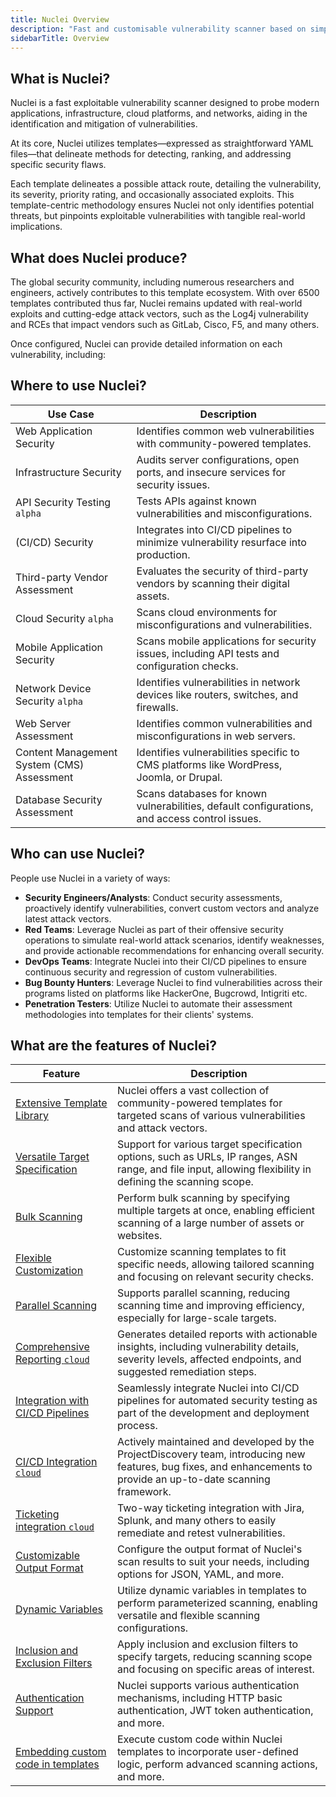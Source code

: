 ```yaml
---
title: Nuclei Overview
description: "Fast and customisable vulnerability scanner based on simple YAML based DSL."
sidebarTitle: Overview
---
```


## What is **Nuclei?**

Nuclei is a fast exploitable vulnerability scanner designed to probe modern applications, infrastructure, cloud platforms, and networks, aiding in the identification and mitigation of vulnerabilities.

At its core, Nuclei utilizes templates—expressed as straightforward YAML files—that delineate methods for detecting, ranking, and addressing specific security flaws.

Each template delineates a possible attack route, detailing the vulnerability, its severity, priority rating, and occasionally associated exploits. This template-centric methodology ensures Nuclei not only identifies potential threats, but pinpoints exploitable vulnerabilities with tangible real-world implications.

## What does Nuclei produce?

The global security community, including numerous researchers and engineers, actively contributes to this template ecosystem. With over 6500 templates contributed thus far, Nuclei remains updated with real-world exploits and cutting-edge attack vectors, such as the Log4j vulnerability and RCEs that impact vendors such as GitLab, Cisco, F5, and many others.

Once configured, Nuclei can provide detailed information on each vulnerability, including:

<CardGroup>
  <Card title="Severity" icon="gauge-high" iconType="duotone"></Card>
  <Card title="Impact" icon="explosion" iconType="duotone"></Card>
  <Card title="Description" icon="text-size" iconType="duotone"></Card>
  <Card title="Remediation" icon="screwdriver-wrench" iconType="duotone"></Card>
</CardGroup>

## Where to use Nuclei?

| Use Case                                   | Description                                                                                   |
| ------------------------------------------ | --------------------------------------------------------------------------------------------- |
| Web Application Security                   | Identifies common web vulnerabilities with community-powered templates.                       |
| Infrastructure Security                    | Audits server configurations, open ports, and insecure services for security issues.          |
| API Security Testing `alpha`               | Tests APIs against known vulnerabilities and misconfigurations.                               |
| (CI/CD) Security                           | Integrates into CI/CD pipelines to minimize vulnerability resurface into production.          |
| Third-party Vendor Assessment              | Evaluates the security of third-party vendors by scanning their digital assets.               |
| Cloud Security `alpha`                     | Scans cloud environments for misconfigurations and vulnerabilities.                           |
| Mobile Application Security                | Scans mobile applications for security issues, including API tests and configuration checks.  |
| Network Device Security `alpha`            | Identifies vulnerabilities in network devices like routers, switches, and firewalls.          |
| Web Server Assessment                      | Identifies common vulnerabilities and misconfigurations in web servers.                       |
| Content Management System (CMS) Assessment | Identifies vulnerabilities specific to CMS platforms like WordPress, Joomla, or Drupal.       |
| Database Security Assessment               | Scans databases for known vulnerabilities, default configurations, and access control issues. |

## Who can use Nuclei?

People use Nuclei in a variety of ways:

- **Security Engineers/Analysts**: Conduct security assessments, proactively identify vulnerabilities, convert custom vectors and analyze latest attack vectors.
- **Red Teams**: Leverage Nuclei as part of their offensive security operations to simulate real-world attack scenarios, identify weaknesses, and provide actionable recommendations for enhancing overall security.
- **DevOps Teams**: Integrate Nuclei into their CI/CD pipelines to ensure continuous security and regression of custom vulnerabilities.
- **Bug Bounty Hunters**: Leverage Nuclei to find vulnerabilities across their programs listed on platforms like HackerOne, Bugcrowd, Intigriti etc.
- **Penetration Testers**: Utilize Nuclei to automate their assessment methodologies into templates for their clients' systems.

## What are the features of Nuclei?

| Feature                                         | Description                                                                                                                                                        |
| ----------------------------------------------- | ------------------------------------------------------------------------------------------------------------------------------------------------------------------ |
| [Extensive Template Library](#)                 | Nuclei offers a vast collection of community-powered templates for targeted scans of various vulnerabilities and attack vectors.                                   |
| [Versatile Target Specification](#)             | Support for various target specification options, such as URLs, IP ranges, ASN range, and file input, allowing flexibility in defining the scanning scope.         |
| [Bulk Scanning](#)                              | Perform bulk scanning by specifying multiple targets at once, enabling efficient scanning of a large number of assets or websites.                                 |
| [Flexible Customization](#)                     | Customize scanning templates to fit specific needs, allowing tailored scanning and focusing on relevant security checks.                                           |
| [Parallel Scanning](#)                          | Supports parallel scanning, reducing scanning time and improving efficiency, especially for large-scale targets.                                                   |
| [Comprehensive Reporting `cloud`](#)            | Generates detailed reports with actionable insights, including vulnerability details, severity levels, affected endpoints, and suggested remediation steps.        |
| [Integration with CI/CD Pipelines](#)           | Seamlessly integrate Nuclei into CI/CD pipelines for automated security testing as part of the development and deployment process.                                 |
| [CI/CD Integration `cloud`](#)                  | Actively maintained and developed by the ProjectDiscovery team, introducing new features, bug fixes, and enhancements to provide an up-to-date scanning framework. |
| [Ticketing integration `cloud`](#)              | Two-way ticketing integration with Jira, Splunk, and many others to easily remediate and retest vulnerabilities.                                                   |
| [Customizable Output Format](#)                 | Configure the output format of Nuclei's scan results to suit your needs, including options for JSON, YAML, and more.                                               |
| [Dynamic Variables](#)                          | Utilize dynamic variables in templates to perform parameterized scanning, enabling versatile and flexible scanning configurations.                                 |
| [Inclusion and Exclusion Filters](#)            | Apply inclusion and exclusion filters to specify targets, reducing scanning scope and focusing on specific areas of interest.                                      |
| [Authentication Support](#)                     | Nuclei supports various authentication mechanisms, including HTTP basic authentication, JWT token authentication, and more.                                        |
| [Embedding custom code in templates](#) | Execute custom code within Nuclei templates to incorporate user-defined logic, perform advanced scanning actions, and more.                                        |
